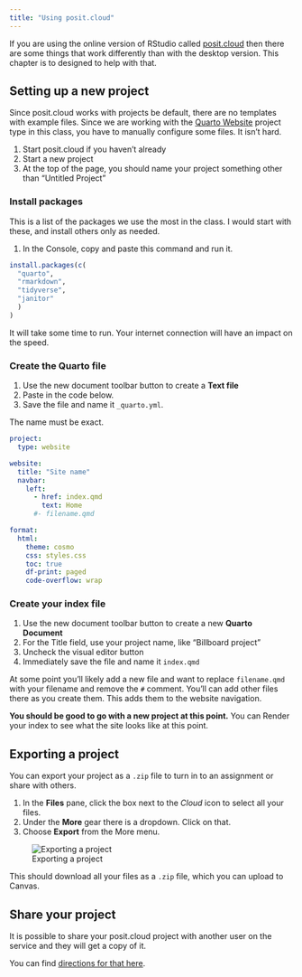 ```yaml
---
title: "Using posit.cloud"
---
```


If you are using the online version of RStudio called [posit.cloud](https://posit.cloud/) then there are some things that work differently than with the desktop version. This chapter is to designed to help with that.

## Setting up a new project

Since posit.cloud works with projects be default, there are no templates with example files. Since we are working with the [Quarto Website](https://quarto.org/docs/websites/) project type in this class, you have to manually configure some files. It isn't hard.

1. Start posit.cloud if you haven't already
2. Start a new project
3. At the top of the page, you should name your project something other than "Untitled Project"

### Install packages

This is a list of the packages we use the most in the class. I would start with these, and install others only as needed.

1. In the Console, copy and paste this command and run it.


```r
install.packages(c(
  "quarto",
  "rmarkdown",
  "tidyverse",
  "janitor"
  )
)
```

It will take some time to run. Your internet connection will have an impact on the speed.

### Create the Quarto file


1. Use the new document toolbar button to create a **Text file**
2. Paste in the code below.
3. Save the file and name it `_quarto.yml`.

The name must be exact.

```yml
project:
  type: website

website:
  title: "Site name"
  navbar:
    left:
      - href: index.qmd
        text: Home
      #- filename.qmd

format:
  html:
    theme: cosmo
    css: styles.css
    toc: true
    df-print: paged
    code-overflow: wrap
```

### Create your index file

1. Use the new document toolbar button to create a new **Quarto Document**
2. For the Title field, use your project name, like "Billboard project"
3. Uncheck the visual editor button
4. Immediately save the file and name it `index.qmd`

At some point you'll likely add a new file and want to replace `filename.qmd` with your filename and remove the `#` comment. You'll can add other files there as you create them. This adds them to the website navigation.

**You should be good to go with a new project at this point.** You can Render your index to see what the site looks like at this point.

## Exporting a project

You can export your project as a `.zip` file to turn in to an assignment or share with others.

1. In the **Files** pane, click the box next to the *Cloud* icon to select all your files.
2. Under the **More** gear there is a dropdown. Click on that.
3. Choose **Export** from the More menu.

![Exporting a project](images/export-posit.png)

This should download all your files as a `.zip` file, which you can upload to Canvas.

## Share your project

It is possible to share your posit.cloud project with another user on the service and they will get a copy of it.

You can find [directions for that here](https://posit.cloud/learn/guide#intro-share).



